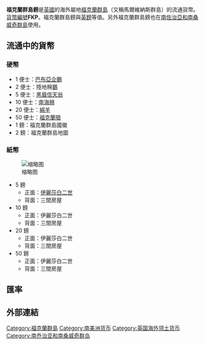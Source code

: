{{noteTA
|G1=PoliticiansUK
|G2=People
|G3=Country
|1=zh-cn:南乔治亚和南桑威奇群岛;zh-tw:南喬治亞與南桑威奇群島;zh-hk:南佐治亞及南三文治群島;
}}
'''福克蘭群島鎊'''是[[英國|英國]]的海外屬地[[福克蘭群島|福克蘭群島]]（又稱馬爾維納斯群島）的流通貨幣。[[ISO_4217|貨幣編號]]'''FKP'''。福克蘭群島鎊與[[英鎊|英鎊]]等值。另外福克蘭群島鎊也在[[南佐治亞和南桑威奇群島|南佐治亞和南桑威奇群島]]使用。

==流通中的貨幣==
===硬幣===
*1 便士：[[巴布亞企鵝|巴布亞企鵝]]
*2 便士：陸地棉[[鵝|鵝]]
*5 便士：[[黑眉信天翁|黑眉信天翁]]
*10 便士：[[南海狮|南海狮]]
*20 便士：[[綿羊|綿羊]]
*50 便士：[[福克蘭狼|福克蘭狼]]
*1 鎊：福克蘭群島國徽
*2 鎊：福克蘭群島地圖

===紙幣===
[[File:Falkland_Islands_pound_banknote_set.jpg|缩略图]]
*5 鎊
**正面：[[伊麗莎白二世|伊麗莎白二世]]
**背面：三間房屋
*10 鎊
**正面：伊麗莎白二世
**背面：三間房屋
*20 鎊
**正面：伊麗莎白二世
**背面：三間房屋
*50 鎊
**正面：伊麗莎白二世
**背面：三間房屋
== 匯率 ==
{{Exchange Rate|FKP}}
== 外部連結 ==
{{Standard numismatics external links
| world_coin_gallery_1_url  = Falkland
| world_coin_gallery_1_name = Falkland Islands
| banknote_world_1_url      = falkland_islands
| banknote_world_1_name     = Falkland Islands
| dollarization_1_url       = 
| dollarization_1_name      = 
| gfd_1_url                 = Falkland_Islands
| gfd_1_name                = Falkland Islands
| gfd_data_1_url            = 
| gfd_data_1_name           = 
| show_gfd_excel            = Y
}}

{{Currencies of the Americas|nocat}}
{{镑|nocat}}
[[Category:福克蘭群島|Category:福克蘭群島]]
[[Category:南美洲货币|Category:南美洲货币]]
[[Category:英国海外领土货币|Category:英国海外领土货币]]
[[Category:南乔治亚和南桑威奇群岛|Category:南乔治亚和南桑威奇群岛]]